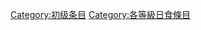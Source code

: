 {{catmore1|[[Wikipedia:日食专题|Wikipedia:日食专题]]}}
{{Articles by Quality|topic=日食|project=日食|format=toc}}
{{emptycat}}

[[Category:初级条目|Category:初级条目]]
[[Category:各等級日食條目|Category:各等級日食條目]]